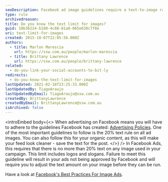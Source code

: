 ```yaml
---
seoDescription: Facebook ad image guidelines require a text-to-image ratio of no more than 20% to ensure a clean and engaging user experience.
type: rule
archivedreason:
title: Do you know the text limit for images?
guid: 10b36224-b180-4c88-81a8-065e638c7f8e
uri: text-limit-for-images
created: 2015-10-07T22:05:56.000Z
authors:
  - title: Marlon Marescia
    url: https://ssw.com.au/people/marlon-marescia
  - title: Brittany Lawrence
    url: https://ssw.com.au/people/brittany-lawrence
related:
  - do-you-link-your-social-accounts-to-bit-ly
redirects:
  - do-you-know-the-text-limit-for-images
lastUpdated: 2021-02-18T23:25:33.000Z
lastUpdatedBy: TiagoAraujo
lastUpdatedByEmail: TiagoAraujo@ssw.com.au
createdBy: BrittanyLawrence
createdByEmail: BrittanyLawrence@ssw.com.au
isArchived: false
---
```


<introEmbed
  body={<>
When advertising on Facebook means you will have to adhere to the guidelines Facebook has created: [Advertising Policies](https://www.facebook.com/policies/ads/). One of the most important guidelines to follow is the 20% text rule on all ad images. You can also follow this for your organic content, as this will make your feed look cleaner - save the text for the post.
  </>}
/>
In Facebook Ads, this requires that there is no more than 20% text on any image used in your campaign. This limit includes logos and slogans. Failure to meet this guideline will result in your ads not being approved by Facebook and will require you to adjust the text amount on your image before they can be run.

Have a look at [Facebook's Best Practices For Image Ads](https://www.facebook.com/business/help/388369961318508?id=1240182842783684).
